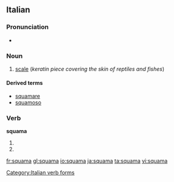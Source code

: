 ==Italian==

===Pronunciation===
* {{IPA|ˈskwama|lang=it}}

===Noun===
{{it-noun|squam|f|a|e}}

# {{context|zoology|lang=it}} [[scale]] (''keratin piece covering the skin of reptiles and fishes'')

====Derived terms====
* [[squamare]]
* [[squamoso]]

===Verb===
'''squama'''

# {{form of|[[third-person|Third-person]] [[singular]] [[present tense]]|[[squamare#Italian|squamare]]|lang=Italian}}
# {{form of|[[second-person|Second-person]] singular [[imperative]]|squamare#Italian|squamare|lang=Italian}}

[[Category:Italian verb forms]]

[[fr:squama]]
[[gl:squama]]
[[io:squama]]
[[ja:squama]]
[[ta:squama]]
[[vi:squama]]